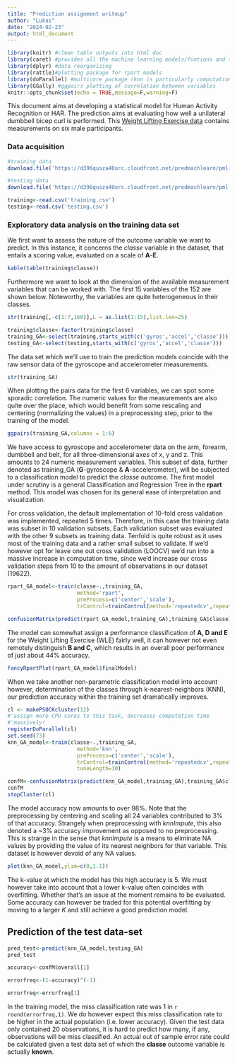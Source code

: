 ```yaml
---
title: "Prediction assignment writeup"
author: "Lukas"
date: "2024-02-23"
output: html_document
---
```


```r
library(knitr) #clean table outputs into html doc
library(caret) #provides all the machine learning models/funtions and tools
library(dplyr) #data reorganizing
library(rattle)#plotting package for rpart models
library(doParallel) #multicore package (knn is particularly computationally intense)
library(GGally) #ggpairs plotting of correlation between variables 
knitr::opts_chunk$set(echo = TRUE,message=F,warning=F)
```

This document aims at developing a statistical model for Human Activity Recognition or HAR. The prediction aims at evaluating how well a unilateral dumbbell bicep curl is performed. This [Weight Lifting Exercise data](http://web.archive.org/web/20161224072740/http:/groupware.les.inf.puc-rio.br/har) contains measurements on six male participants.

### Data acquisition
```r
#training data
download.file('https://d396qusza40orc.cloudfront.net/predmachlearn/pml-training.csv','training.csv') 

#testing data
download.file('https://d396qusza40orc.cloudfront.net/predmachlearn/pml-testing.csv','testing.csv') 
```

```r
training<-read.csv('training.csv')
testing<-read.csv('testing.csv')
```

### Exploratory data analysis on the training data set

We first want to assess the nature of the outcome variable we want to predict. In this instance, it concerns the *classe* variable in the dataset, that entails a scoring value, evaluated on a scale of **A**-**E**. 

```r
kable(table(training$classe))
```

Furthermore we want to look at the dimension of the available measurement variables that can be worked with. The first 15 variables of the 152 are shown below. Noteworthy, the variables are quite heterogeneous in their classes. 
```r
str(training[,-c(1:7,160)],L = as.list(1:15),list.len=25)
```
```r
training$classe<-factor(training$classe)
training_GA<-select(training,starts_with(c('gyros','accel','classe')))
testing_GA<-select(testing,starts_with(c('gyros','accel','classe')))
```

The data set which we'll use to train the prediction models coincide with the raw sensor data of the gyroscope and accelerometer measurements.


```r
str(training_GA)
```

When plotting the pairs data for the first 6 variables, we can spot some sporadic correlation. The numeric values for the measurements are also quite over the place, which would benefit from some rescaling and centering (normalizing the values) in a preprocessing step, prior to the training of the model. 

```r
ggpairs(training_GA,columns = 1:6)
```


We have access to gyroscope and accelerometer data on the arm, forearm, dumbbell and belt, for all three-dimensional axes of x, y and z. This amounts to 24 numeric measurement variables. This subset of data, further denoted as training_GA (**G**-gyroscope & **A**-accelerometer), will be subjected to a classification model to predict the *classe* outcome. The first model under scrutiny is a general Classification and Regression Tree in the **rpart** method. This model was chosen for its general ease of interpretation and visualization.  

For cross validation, the default implementation of 10-fold cross validation was implemented, repeated 5 times. Therefore, in this case the training data was subset in 10 validation subsets. Each validation subset was evaluated with the other 9 subsets as training data. Tenfold is quite robust as it uses most of the training data and a rather small subset to validate. If we'd however opt for leave one out cross validation (LOOCV) we'd run into a massive increase in computation time, since we'd increase our cross validation steps from 10 to the amount of observations in our dataset (19622). 

```r
rpart_GA_model<-train(classe~.,training_GA,
                      method='rpart',
                      preProcess=c('center','scale'),
                      trControl=trainControl(method='repeatedcv',repeats = 5))

confusionMatrix(predict(rpart_GA_model,training_GA),training_GA$classe)
```

The model can somewhat assign a performance classification of **A, D and E** for the Weight Lifting Exercise (WLE) fairly well, it can however not even remotely distinguish **B and C**, which results in an overall poor performance of just about 44% accuracy. 

```r
fancyRpartPlot(rpart_GA_model$finalModel)
```

When we take another non-parametric classification model into account however, determination of the classes through k-nearest-neighbors (KNN), our prediction accuracy within the training set dramatically improves. 


```r
cl <- makePSOCKcluster(12) 
#'assign more CPU cores to this task, decreases computation time
#'massively!
registerDoParallel(cl)
set.seed(73)
knn_GA_model<-train(classe~.,training_GA,
                      method='knn',
                      preProcess=c('center','scale'),
                      trControl=trainControl(method='repeatedcv',repeats = 5),
                      tuneLength=10)

confM<-confusionMatrix(predict(knn_GA_model,training_GA),training_GA$classe)
confM
stopCluster(cl)
```
The model accuracy now amounts to over 98%. Note that the preprocessing by centering and scaling all 24 variables contributed to 3% of that accuracy. Strangely when preprocessing with *knnImpute*, this also denoted a ~3% accuracy improvement as opposed to no preprocessing. This is strange in the sense that *knnImpute* is a means to eliminate NA values by providing the value of its nearest neighbors for that variable. This dataset is however devoid of any NA values. 


```r
plot(knn_GA_model,ylim=c(0,1.1))
```

The k-value at which the model has this high accuracy is 5. We must however take into account that a lower k-value often coincides with overfitting. Whether that's an issue at the moment remains to be evaluated. Some accuracy can however be traded for this potential overfitting by moving to a larger *K* and still achieve a good prediction model. 


## Prediction of the test data-set
```r
pred_test<-predict(knn_GA_model,testing_GA)
pred_test
```

```r
accuracy<-confM$overall[1]

errorfreq<-(1-accuracy)^(-1)

errorfreq<-errorfreq[1]
```

In the training model, the miss classification rate was 1 in `r round(errorfreq,1)`. We do however expect this miss classification rate to be higher in the actual population (i.e. lower accuracy). Given the test data only contained 20 observations, it is hard to predict how many, if any, observations will be miss classified. An actual out of sample error rate could be calculated given a test data set of which the **classe** outcome variable is actually **known**. 





